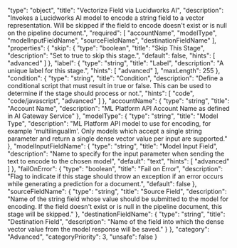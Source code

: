   "type": "object",
  "title": "Vectorize Field via Lucidworks AI",
  "description": "Invokes a Lucidworks AI model to encode a string field to a vector representation. Will be skipped if the field to encode doesn't exist or is null on the pipeline document.",
  "required": [
    "accountName",
    "modelType",
    "modelInputFieldName",
    "sourceFieldName",
    "destinationFieldName"
  ],
  "properties": {
    "skip": {
      "type": "boolean",
      "title": "Skip This Stage",
      "description": "Set to true to skip this stage.",
      "default": false,
      "hints": [
        "advanced"
      ]
    },
    "label": {
      "type": "string",
      "title": "Label",
      "description": "A unique label for this stage.",
      "hints": [
        "advanced"
      ],
      "maxLength": 255
    },
    "condition": {
      "type": "string",
      "title": "Condition",
      "description": "Define a conditional script that must result in true or false. This can be used to determine if the stage should process or not.",
      "hints": [
        "code",
        "code/javascript",
        "advanced"
      ]
    },
    "accountName": {
      "type": "string",
      "title": "Account Name",
      "description": "ML Platform API Account Name as defined in AI Gateway Service"
    },
    "modelType": {
      "type": "string",
      "title": "Model Type",
      "description": "ML Platform API model to use for encoding, for example 'multilinguallm'. Only models which accept a single string parameter and return a single dense vector value per input are supported."
    },
    "modelInputFieldName": {
      "type": "string",
      "title": "Model Input Field",
      "description": "Name to specify for the input parameter when sending the text to encode to the chosen model",
      "default": "text",
      "hints": [
        "advanced"
      ]
    },
    "failOnError": {
      "type": "boolean",
      "title": "Fail on Error",
      "description": "Flag to indicate if this stage should throw an exception if an error occurs while generating a prediction for a document.",
      "default": false
    },
    "sourceFieldName": {
      "type": "string",
      "title": "Source Field",
      "description": "Name of the string field whose value should be submitted to the model for encoding. If the field doesn't exist or is null in the pipeline document, this stage will be skipped."
    },
    "destinationFieldName": {
      "type": "string",
      "title": "Destination Field",
      "description": "Name of the field into which the dense vector value from the model response will be saved."
    }
  },
  "category": "Advanced",
  "categoryPriority": 3,
  "unsafe": false
}
